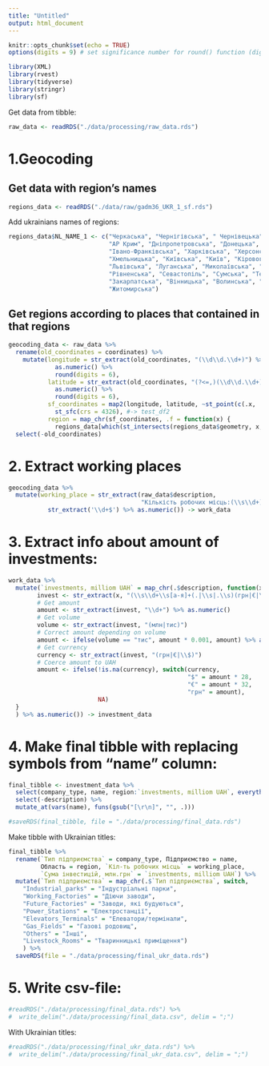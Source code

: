 ```yaml
---
title: "Untitled"
output: html_document
---
```


```r
knitr::opts_chunk$set(echo = TRUE)
options(digits = 9) # set significance number for round() function (digits = 7 by default)
```

```r
library(XML)
library(rvest)
library(tidyverse)
library(stringr)
library(sf)
```
Get data from tibble:
```r
raw_data <- readRDS("./data/processing/raw_data.rds")
```

# 1.Geocoding

## Get data with region's names
```r
regions_data <- readRDS("./data/raw/gadm36_UKR_1_sf.rds")
```
Add ukrainians names of regions:
```r
regions_data$NL_NAME_1 <- c("Черкаська", "Чернігівська", " Чернівецька",
                            "АР Крим", "Дніпропетровська", "Донецька",
                            "Івано-Франківська", "Харківська", "Херсонська",
                            "Хмельницька", "Київська", "Київ", "Кіровоградська",
                            "Львівська", "Луганська", "Миколаївська", "Одеська", "Полтавська",
                            "Рівненська", "Севастопіль", "Сумська", "Тернопільська",
                            "Закарпатська", "Вінницька", "Волинська", "Запорізька",
                            "Житомирська")
```

## Get regions according to places that contained in that regions
```r
geocoding_data <- raw_data %>%
  rename(old_coordinates = coordinates) %>% 
    mutate(longitude = str_extract(old_coordinates, "(\\d\\d.\\d+)") %>% 
             as.numeric() %>% 
             round(digits = 6),
           latitude = str_extract(old_coordinates, "(?<=,)(\\d\\d.\\d+)") %>%
             as.numeric() %>% 
             round(digits = 6),
           sf_coordinates = map2(longitude, latitude, ~st_point(c(.x, .y))) %>% 
             st_sfc(crs = 4326), #-> test_df2
           region = map_chr(sf_coordinates, .f = function(x) {
             regions_data[which(st_intersects(regions_data$geometry, x, sparse = F)), ]$NL_NAME_1})) %>% 
  select(-old_coordinates)
```

# 2. Extract working places

```r
geocoding_data %>% 
  mutate(working_place = str_extract(raw_data$description,
                                     "Кількість робочих місць:(\\s\\d+)") %>%
           str_extract('\\d+$') %>% as.numeric()) -> work_data
```

# 3. Extract info about amount of investments:

```r
work_data %>% 
  mutate(`investments, milliom UAH` = map_chr(.$description, function(x) {
        invest <- str_extract(x, "(\\s\\d+\\s[а-я]+(.|\\s|.\\s)(грн|€|\\$))")
        # Get amount
        amount <- str_extract(invest, "\\d+") %>% as.numeric()
        # Get volume
        volume <- str_extract(invest, "(млн|тис)")
        # Correct amount depending on volume
        amount <- ifelse(volume == "тис", amount * 0.001, amount) %>% as.numeric()
        # Get currency
        currency <- str_extract(invest, "(грн|€|\\$)")
        # Coerce amount to UAH  
        amount <- ifelse(!is.na(currency), switch(currency,
                                                  "$" = amount * 28,
                                                  "€" = amount * 32,
                                                  "грн" = amount),
                         NA)
  }
  ) %>% as.numeric()) -> investment_data
```

# 4. Make final tibble with replacing \r\n symbols from "name" column:

```r
final_tibble <- investment_data %>% 
  select(company_type, name, region:`investments, milliom UAH`, everything()) %>% 
  select(-description) %>% 
  mutate_at(vars(name), funs(gsub("[\r\n]", "", .)))

#saveRDS(final_tibble, file = "./data/processing/final_data.rds")
```

Make tibble with Ukrainian titles:

```r
final_tibble %>% 
  rename(`Тип підприємства` = company_type, Підприємство = name,
         Область = region, `Кіл-ть робочих місць` = working_place,
         `Сума інвестицій, млн.грн` = `investments, milliom UAH`) %>% 
  mutate(`Тип підприємства` = map_chr(.$`Тип підприємства`, switch,
    "Industrial_parks" = "Індустріальні парки",
    "Working_Factories" = "Діючи заводи",
    "Future_Factories" = "Заводи, які будуються",
    "Power_Stations" = "Електростанції",
    "Elevators_Terminals" = "Елеватори/термінали",
    "Gas_Fields" = "Газові родовищ",
    "Others" = "Інші",
    "Livestock_Rooms" = "Тваринницькі приміщення")
    ) %>% 
  saveRDS(file = "./data/processing/final_ukr_data.rds")
```

# 5. Write csv-file:

```r
#readRDS("./data/processing/final_data.rds") %>% 
#  write_delim("./data/processing/final_data.csv", delim = ";")
```

With Ukrainian titles:
```r
#readRDS("./data/processing/final_ukr_data.rds") %>% 
#  write_delim("./data/processing/final_ukr_data.csv", delim = ";")
```

